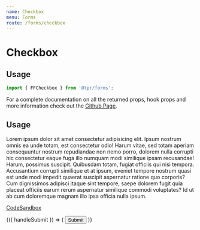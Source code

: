 ```yaml
---
name: Checkbox
menu: Forms
route: /forms/checkbox
---
```



# Checkbox

## Usage

```js
import { FFCheckbox } from '@tpr/forms';
```

<!-- ## Introduction

The `Checkbox` component should be used within the Form state provider.

| Props      |
| ---------- |
| `checked`  |
| `onChange` |
| `disabled` |
| `align`    |
| `testId`   |
| `id`       |
| `label`    |
| `value`    | -->

For a complete documentation on all the returned props, hook props and more
information check out the
[Github Page](https://github.com/davidalekna/tpr/tree/master/packages/forms#checkbox).

## Usage

Lorem ipsum dolor sit amet consectetur adipisicing elit. Ipsum nostrum omnis ea unde totam, est
consectetur odio! Harum vitae, sed totam aperiam consequuntur nostrum repudiandae non nemo porro,
dolorem nulla corrupti hic consectetur eaque fuga illo numquam modi similique ipsam recusandae! Harum,
possimus suscipit. Quibusdam totam, fugiat officiis qui nisi tempora. Accusantium corrupti similique
et at ipsum, eveniet tempore nostrum quasi est unde modi impedit quaerat suscipit aspernatur ratione
quo corporis? Cum dignissimos adipisci itaque sint tempore, saepe dolorem fugit quia placeat officiis
earum rerum aspernatur similique commodi voluptates? Id ut ab cum doloremque magnam illo ipsa officia nulla ipsum.

[CodeSandbox](https://codesandbox.io)

<Playground>
	<Form onSubmit={console.log} initialValues={{ 'checkbox-c': true }}>
		{({ handleSubmit }) => (
			<form onSubmit={handleSubmit} style={{ width: 400, padding: 10 }}>
				<FFCheckbox name="checkbox-a" label="Select option 1" />
				<FFCheckbox
					name="checkbox-b"
					label="Select option 2"
					hint="Lorem, ipsum dolor sit amet consectetur adipisicing elit. Ea obcaecati repellat molestias nemo deleniti eveniet vel similique nesciunt fugiat nisi?"
				/>
				<FFCheckbox name="checkbox-c" label="Select option 3" />
				<FFCheckbox
					name="checkbox-d"
					label="Select option 4"
					hint="Lorem, ipsum dolor sit amet consectetur adipisicing elit."
				/>
				<FFCheckbox name="checkbox-e" label="Select option 5" />
				<button type="submit" style={{ display: 'none' }}>
					Submit
				</button>
			</form>
		)}
	</Form>
</Playground>
